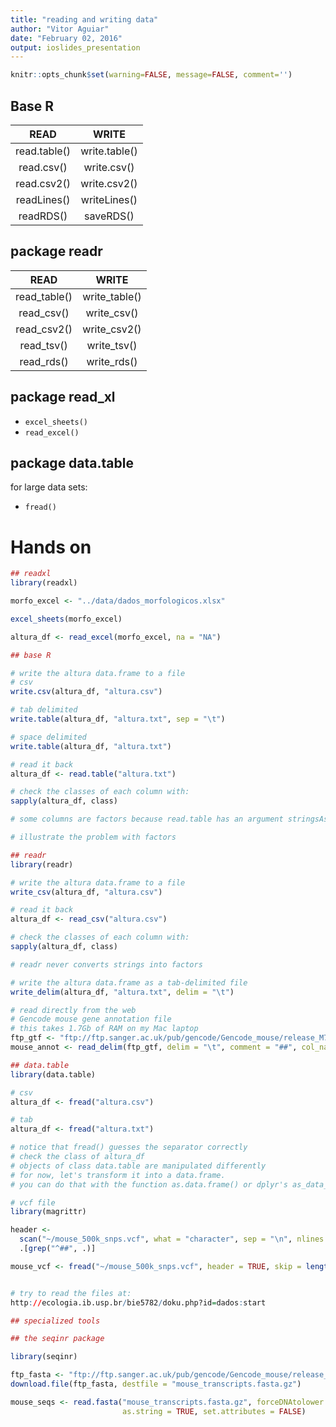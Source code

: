 ```yaml
---
title: "reading and writing data"
author: "Vitor Aguiar"
date: "February 02, 2016"
output: ioslides_presentation
---
```


```r
knitr::opts_chunk$set(warning=FALSE, message=FALSE, comment='')
```

## Base R

|   READ      |   WRITE     |
|:-----------:|:-----------:|
|read.table() |write.table()|
|read.csv()   |write.csv()  |
|read.csv2()  |write.csv2() |
|readLines()  |writeLines() |
|readRDS()    |saveRDS()    |

## package readr 

|   READ      |   WRITE     |
|:-----------:|:-----------:|
|read_table() |write_table()|
|read_csv()   |write_csv()  |
|read_csv2()  |write_csv2() |
|read_tsv()   |write_tsv()  |  
|read_rds()   |write_rds()  |

## package read_xl

- `excel_sheets()`
- `read_excel()`


## package data.table

for large data sets:

- `fread()` 

# Hands on

```r

## readxl
library(readxl)

morfo_excel <- "../data/dados_morfologicos.xlsx"

excel_sheets(morfo_excel)

altura_df <- read_excel(morfo_excel, na = "NA")

## base R

# write the altura data.frame to a file
# csv
write.csv(altura_df, "altura.csv")

# tab delimited
write.table(altura_df, "altura.txt", sep = "\t")

# space delimited
write.table(altura_df, "altura.txt")

# read it back
altura_df <- read.table("altura.txt")

# check the classes of each column with:
sapply(altura_df, class)

# some columns are factors because read.table has an argument stringsAsFactors=TRUE by default.

# illustrate the problem with factors

## readr
library(readr)

# write the altura data.frame to a file
write_csv(altura_df, "altura.csv")

# read it back
altura_df <- read_csv("altura.csv")

# check the classes of each column with:
sapply(altura_df, class)

# readr never converts strings into factors

# write the altura data.frame as a tab-delimited file
write_delim(altura_df, "altura.txt", delim = "\t")

# read directly from the web
# Gencode mouse gene annotation file
# this takes 1.7Gb of RAM on my Mac laptop
ftp_gtf <- "ftp://ftp.sanger.ac.uk/pub/gencode/Gencode_mouse/release_M7/gencode.vM7.annotation.gtf.gz"
mouse_annot <- read_delim(ftp_gtf, delim = "\t", comment = "##", col_names = FALSE) 

## data.table
library(data.table)

# csv
altura_df <- fread("altura.csv")

# tab
altura_df <- fread("altura.txt") 

# notice that fread() guesses the separator correctly
# check the class of altura_df
# objects of class data.table are manipulated differently
# for now, let's transform it into a data.frame.
# you can do that with the function as.data.frame() or dplyr's as_data_frame()

# vcf file
library(magrittr)

header <- 
  scan("~/mouse_500k_snps.vcf", what = "character", sep = "\n", nlines = 100) %>%
  .[grep("^##", .)]

mouse_vcf <- fread("~/mouse_500k_snps.vcf", header = TRUE, skip = length(header))


# try to read the files at:
http://ecologia.ib.usp.br/bie5782/doku.php?id=dados:start

## specialized tools

## the seqinr package

library(seqinr)

ftp_fasta <- "ftp://ftp.sanger.ac.uk/pub/gencode/Gencode_mouse/release_M7/gencode.vM7.transcripts.fa.gz"
download.file(ftp_fasta, destfile = "mouse_transcripts.fasta.gz")

mouse_seqs <- read.fasta("mouse_transcripts.fasta.gz", forceDNAtolower = FALSE,
                         as.string = TRUE, set.attributes = FALSE)
```